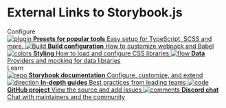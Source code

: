 
<Meta title="readmes/External Links" />

# External Links to Storybook.js

<div className="readmes">
  <div className="subheading">Configure</div>

  <div className="link-list">
    <a className="link-item" href="https://storybook.js.org/docs/react/addons/addon-types" target="_blank">
      <img src={Plugin} alt="plugin" />
      <span>
        <strong>Presets for popular tools</strong>
        Easy setup for TypeScript, SCSS and more.
      </span>
    </a>
    <a
      className="link-item"
      href="https://storybook.js.org/docs/react/configure/webpack"
      target="_blank"
    >
      <img src={StackAlt} alt="Build" />
      <span>
        <strong>Build configuration</strong>
        How to customize webpack and Babel
      </span>
    </a>
    <a
      className="link-item"
      href="https://storybook.js.org/docs/react/configure/styling-and-css"
      target="_blank"
    >
      <img src={Colors} alt="colors" />
      <span>
        <strong>Styling</strong>
        How to load and configure CSS libraries
      </span>
    </a>
    <a
      className="link-item"
      href="https://storybook.js.org/docs/react/get-started/setup#configure-storybook-for-your-stack"
      target="_blank"
    >
      <img src={Flow} alt="flow" />
      <span>
        <strong>Data</strong>
        Providers and mocking for data libraries
      </span>
    </a>
  </div>

  <div className="subheading">Learn</div>

  <div className="link-list">
    <a className="link-item" href="https://storybook.js.org/docs" target="_blank">
      <img src={Repo} alt="repo" />
      <span>
        <strong>Storybook documentation</strong>
        Configure, customize, and extend
      </span>
    </a>
    <a className="link-item" href="https://www.learnstorybook.com" target="_blank">
      <img src={Direction} alt="direction" />
      <span>
        <strong>In-depth guides</strong>
        Best practices from leading teams
      </span>
    </a>
    <a className="link-item" href="https://github.com/storybookjs/storybook" target="_blank">
      <img src={Code} alt="code" />
      <span>
        <strong>GitHub project</strong>
        View the source and add issues
      </span>
    </a>
    <a className="link-item" href="https://discord.gg/UUt2PJb" target="_blank">
      <img src={Comments} alt="comments" />
      <span>
        <strong>Discord chat</strong>
        Chat with maintainers and the community
      </span>
    </a>
  </div>
</div>